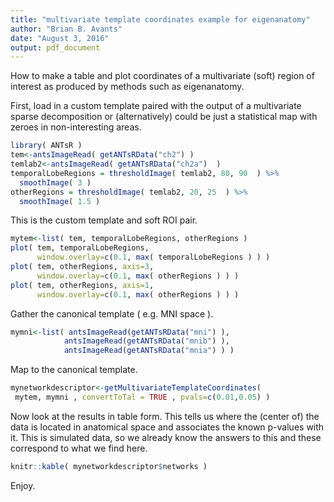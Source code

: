 ```yaml
---
title: "multivariate template coordinates example for eigenanatomy"
author: "Brian B. Avants"
date: "August 3, 2016"
output: pdf_document
---
```


How to make a table and plot coordinates of a multivariate (soft) region of interest as produced
by methods such as eigenanatomy.


First, load in a custom template paired with the output of a multivariate sparse decomposition or (alternatively) could be just a statistical map with zeroes in non-interesting areas.

```r
library( ANTsR )
tem<-antsImageRead( getANTsRData("ch2") )
temlab2<-antsImageRead( getANTsRData("ch2a")  )
temporalLobeRegions = thresholdImage( temlab2, 80, 90  ) %>%
  smoothImage( 3 )
otherRegions = thresholdImage( temlab2, 20, 25  ) %>%
  smoothImage( 1.5 )
```

This is the custom template and soft ROI pair.

```r
mytem<-list( tem, temporalLobeRegions, otherRegions )
plot( tem, temporalLobeRegions,
      window.overlay=c(0.1, max( temporalLobeRegions ) ) )
plot( tem, otherRegions, axis=3,
      window.overlay=c(0.1, max( otherRegions ) ) )
plot( tem, otherRegions, axis=1,
      window.overlay=c(0.1, max( otherRegions ) ) )
```

Gather the canonical template ( e.g. MNI space ).

```r
mymni<-list( antsImageRead(getANTsRData("mni") ),
            antsImageRead(getANTsRData("mnib") ),
            antsImageRead(getANTsRData("mnia") ) )
```


Map to the canonical template.

```r
mynetworkdescriptor<-getMultivariateTemplateCoordinates(
 mytem, mymni , convertToTal = TRUE , pvals=c(0.01,0.05) )
```

Now look at the results in table form.  This tells us where the (center of) the data is located in anatomical space and associates the known p-values with it.  This is simulated data, so we already
know the answers to this and these correspond to what we find here.

```r
knitr::kable( mynetworkdescriptor$networks )
```

Enjoy.
